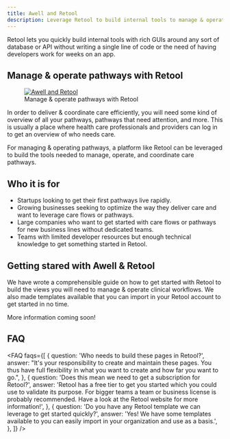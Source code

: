 ```yaml
---
title: Awell and Retool
description: Leverage Retool to build internal tools to manage & operate pathways and patients
---
```


Retool lets you quickly build internal tools with rich GUIs around any sort of database or API without writing a single line of code or the need of having developers work for weeks on an app.

## Manage & operate pathways with Retool

<figure className="w-full flex flex-col justify-center text-center pt-4">
  <a
    href="https://res.cloudinary.com/da7x4rzl4/image/upload/v1661331816/Developer%20portal/Retool-and-Awell.png"
    target="_blank"
    className="custom-link dark:bg-white p-4 dark:rounded-lg"
  >
    <img
      src="https://res.cloudinary.com/da7x4rzl4/image/upload/v1661331816/Developer%20portal/Retool-and-Awell.png"
      alt="Awell and Retool"
      className="w-full sm:w-11/12 mx-auto"
    />
  </a>
  <figcaption className="dark:text-slate-400 pt-1">
    Manage & operate pathways with Retool
  </figcaption>
</figure>

In order to deliver & coordinate care efficiently, you will need some kind of overview of all your pathways, pathways that need attention, and more. This is usually a place where health care professionals and providers can log in to get an overview of who needs care.

<Alert type="info" title="Retool to manage & operate pathways">
  <p>
    For managing & operating pathways, a platform like Retool can be leveraged
    to build the tools needed to manage, operate, and coordinate care pathways.
  </p>
</Alert>

## Who it is for

- Startups looking to get their first pathways live rapidly.
- Growing businesses seeking to optimize the way they deliver care and want to leverage care flows or pathways.
- Large companies who want to get started with care flows or pathways for new business lines without dedicated teams.
- Teams with limited developer resources but enough technical knowledge to get something started in Retool.

## Getting stared with Awell & Retool

We have wrote a comprehensible guide on how to get started with Retool to build the views you will need to manage & operate clinical workflows. We also made templates available that you can import in your Retool account to get started in no time.

More information coming soon!

## FAQ

<FAQ
  faqs={[
    {
      question: 'Who needs to build these pages in Retool?',
      answer:
        "It's your responsibility to create and maintain these pages. You thus have full flexibility in what you want to create and how far you want to go.",
    },
    {
      question: 'Does this mean we need to get a subscription for Retool?',
      answer:
        'Retool has a free tier to get you started which you could use to validate its purpose. For bigger teams a team or business license is probably recommended. Have a look at the Retool website for more information!',
    },
    {
      question:
        'Do you have any Retool template we can leverage to get started quickly?',
      answer:
        'Yes! We have some templates available to you can easily import in your organization and use as a basis.',
    },
  ]}
/>
